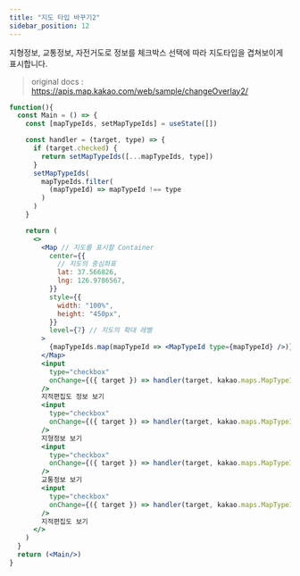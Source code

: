 ```yaml
---
title: "지도 타입 바꾸기2"
sidebar_position: 12
---
```


지형정보, 교통정보, 자전거도로 정보를 체크박스 선택에 따라 지도타입을 겹쳐보이게 표시합니다.

> original docs : https://apis.map.kakao.com/web/sample/changeOverlay2/

```jsx live
function(){
  const Main = () => {
    const [mapTypeIds, setMapTypeIds] = useState([])

    const handler = (target, type) => {
      if (target.checked) {
        return setMapTypeIds([...mapTypeIds, type])
      }
      setMapTypeIds(
        mapTypeIds.filter(
          (mapTypeId) => mapTypeId !== type
        )
      )
    }

    return (
      <>
        <Map // 지도를 표시할 Container
          center={{
            // 지도의 중심좌표
            lat: 37.566826,
            lng: 126.9786567,
          }}
          style={{
            width: "100%",
            height: "450px",
          }}
          level={7} // 지도의 확대 레벨
        >
          {mapTypeIds.map(mapTypeId => <MapTypeId type={mapTypeId} />)}
        </Map>
        <input
          type="checkbox"
          onChange={({ target }) => handler(target, kakao.maps.MapTypeId.TERRAIN)}
        />
        지적편집도 정보 보기
        <input
          type="checkbox"
          onChange={({ target }) => handler(target, kakao.maps.MapTypeId.TRAFFIC)}
        />
        지형정보 보기
        <input
          type="checkbox"
          onChange={({ target }) => handler(target, kakao.maps.MapTypeId.BICYCLE)}
        />
        교통정보 보기
        <input
          type="checkbox"
          onChange={({ target }) => handler(target, kakao.maps.MapTypeId.USE_DISTRICT)}
        />
        지적편집도 보기
      </>
    )
  }
  return (<Main/>)
}
```
